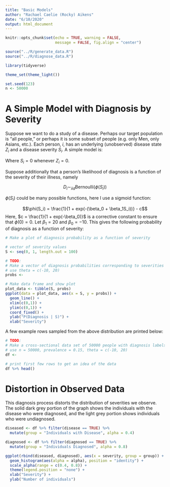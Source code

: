 ```yaml
---
title: "Basic Models"
author: "Rachael Caelie (Rocky) Aikens"
date: "6/10/2020"
output: html_document
---
```


```r
knitr::opts_chunk$set(echo = TRUE, warning = FALSE,
                      message = FALSE, fig.align = "center")

source("../R/generate_data.R")
source("../R/diagnose_data.R")

library(tidyverse)

theme_set(theme_light())

set.seed(123)
n <- 50000
```

# A Simple Model with Diagnosis by Severity

Suppose we want to do a study of a disease. Perhaps our target population is "all people," or perhaps it is some subset of people (e.g. only Men, only Asians, etc.). Each person, $i$, has an underlying (unobserved) disease state $Z_i$ and a disease severity $S_i$.  A simple model is:

\begin{align*}
    Z_i &\sim_{iid} \text{Bernoulli}(0.15)\\
    S_i|Z_i = 1 &\sim_{iid} \text{Uniform}(0, 1)\\
\end{align*}

Where $S_i = 0$ whenever $Z_i = 0$. 

Suppose additionally that a person's likelihood of diagnosis is a function of the severity of their illness, namely

$$D_i \sim_{iid} \text{Bernoulli}\left(\phi(S_i\right))$$

$\phi(S_i)$ could be many possible functions, here I use a sigmoid function:

$$\phi(S_i) = \frac{1}{1 + exp(-(\beta_0 + \beta_1S_i))} - c$$
Here, $c = \frac{1}{1 + exp(-\beta_0)}$ is a corrective constant to ensure that $\phi(0) = 0$. Let $\beta_1 = 20$ and $\beta_0 = -10$.  This gives the following probability of diagnosis as a function of severity:

```r
# Make a plot of diagnosis probability as a function of severity

# vector of severity values
S <- seq(0, 1, length.out = 100)

# TODO:
# Make a vector of diagnosis probabilities corresponding to severities in S
# use theta = c(-10, 20)
probs <- 

# Make data frame and show plot
plot_data <- tibble(S, probs)
ggplot(data = plot_data, aes(x = S, y = probs)) +
  geom_line() +
  xlim(c(0,1)) +
  ylim(c(0,1)) +
  coord_fixed() +
  ylab("P(Diagnosis | S)") +
  xlab("Severity")
```

A few example rows sampled from the above distribution are printed below:

```r
# TODO:
# Make a cross-sectional data set of 50000 people with diagnosis labels
# use n = 50000, prevalence = 0.15, theta = c(-10, 20)
df <- 

# print first few rows to get an idea of the data
df %>% head()
```

\pagebreak

# Distortion in Observed Data

This diagnosis process distorts the distribution of severities we observe.  The solid dark grey portion of the graph shows the individuals with the disease who were diagnosed, and the light grey portion shows individuals who were undiagnosed.

```r
diseased <- df %>% filter(disease == TRUE) %>%
  mutate(group = "Individuals with Disease", alpha = 0.4)

diagnosed <- df %>% filter(diagnosed == TRUE) %>%
  mutate(group = "Individuals Diagnosed", alpha = 0.8)

ggplot(rbind(diseased, diagnosed), aes(x = severity, group = group)) +
  geom_histogram(aes(alpha = alpha), position = "identity") +
  scale_alpha(range = c(0.4, 0.8)) +
  theme(legend.position = "none") +
  xlab("Severity") +
  ylab("Number of individuals")
```
